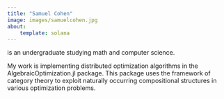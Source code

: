 ```yaml
---
title: "Samuel Cohen"
image: images/samuelcohen.jpg
about:
    template: solana
---
```


is an undergraduate studying math and computer science. 

My work is implementing distributed optimization algorithms in the AlgebraicOptimization.jl package. This package uses the framework of category theory to exploit naturally occurring compositional structures in various optimization problems.
